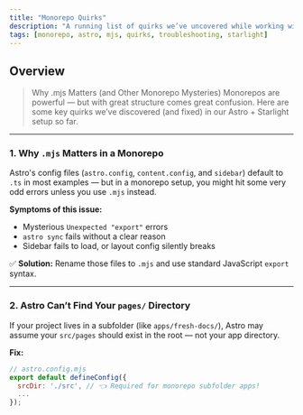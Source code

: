 ```yaml
---
title: "Monorepo Quirks"
description: "A running list of quirks we’ve uncovered while working with Astro inside a monorepo"
tags: [monorepo, astro, mjs, quirks, troubleshooting, starlight]
---
```


## Overview
>Why .mjs Matters (and Other Monorepo Mysteries)
Monorepos are powerful — but with great structure comes great confusion. Here are some key quirks we’ve discovered (and fixed) in our Astro + Starlight setup so far.

---

### 1. Why `.mjs` Matters in a Monorepo

Astro's config files (`astro.config`, `content.config`, and `sidebar`) default to `.ts` in most examples — but in a monorepo setup, you might hit some very odd errors unless you use `.mjs` instead.

**Symptoms of this issue:**
- Mysterious `Unexpected "export"` errors
- `astro sync` fails without a clear reason
- Sidebar fails to load, or layout config silently breaks

✅ **Solution:** Rename those files to `.mjs` and use standard JavaScript `export` syntax.

---

### 2. Astro Can’t Find Your `pages/` Directory

If your project lives in a subfolder (like `apps/fresh-docs/`), Astro may assume your `src/pages` should exist in the root — not your app directory.

**Fix:**
```js
// astro.config.mjs
export default defineConfig({
  srcDir: './src', // 👈 Required for monorepo subfolder apps!
  ...
});
